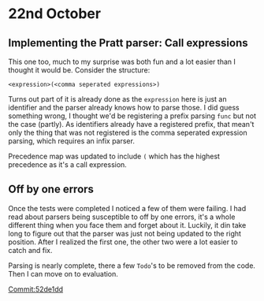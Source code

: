 # 22nd October

## Implementing the Pratt parser: Call expressions

This one too, much to my surprise was both fun and a lot easier than I thought 
it would be. Consider the structure:

```
<expression>(<comma seperated expressions>)
```

Turns out part of it is already done as the `expression` here is just an identifier 
and the parser already knows how to parse those. I did guess something wrong, I thought 
we'd be registering a prefix parsing `func` but not the case (partly). As identifiers already 
have a registered prefix, that mean't only the thing that was not registered is the 
comma seperated expression parsing, which requires an infix parser.

Precedence map was updated to include `(` which has the highest precedence as it's a call 
expression.

## Off by one errors

Once the tests were completed I noticed a few of them were failing. I had read about 
parsers being susceptible to off by one errors, it's a whole different thing when you face 
them and forget about it. Luckily, it din take long to figure out that the parser was just 
not being updated to the right position. After I realized the first one, the other two were 
a lot easier to catch and fix.


Parsing is nearly complete, there a few `Todo`'s to be removed from the code. Then I can move 
on to evaluation.

[Commit:52de1dd](https://github.com/Cijin/go-interpreter/commit/52de1dd7f5ced0fe2879c49d5dc9574423bb4167)
